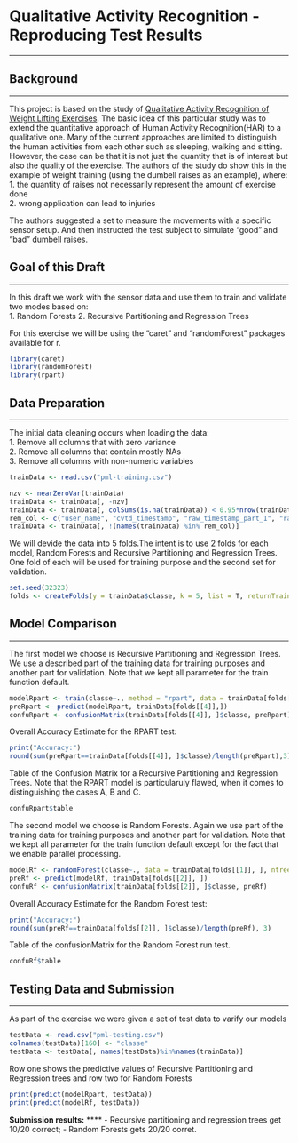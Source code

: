 # Qualitative Activity Recognition - Reproducing Test Results
****

## Background
****
This project is based on the study of [Qualitative Activity Recognition of Weight Lifting Exercises](http://groupware.les.inf.puc-rio.br/public/papers/2013.Velloso.QAR-WLE.pdf). The basic idea of this particular study was to extend the quantitative approach of Human Activity Recognition(HAR) to a qualitative one. Many of the current approaches are limited to distinguish the human activities from each other such as sleeping, walking and sitting. However, the case can be that it is not just the quantity that is of interest but also the quality of the exercise. The authors of the study do show this in the example of weight training (using the dumbell raises as an example), where:  
1. the quantity of raises not necessarily represent the amount of exercise done  
2. wrong application can lead to injuries

The authors suggested a set to measure the movements with a specific sensor setup. And then instructed the test subject to simulate "good" and "bad" dumbell raises.    

## Goal of this Draft
****
In this draft we work with the sensor data and use them to train and validate two modes based on:  
1. Random Forests
2. Recursive Partitioning and Regression Trees

For this exercise we will be using the "caret" and "randomForest" packages available for r.

```r
library(caret)
library(randomForest)
library(rpart)
```
  
## Data Preparation
****  
The initial data cleaning occurs when loading the data:  
1. Remove all columns that with zero variance  
2. Remove all columns that contain mostly NAs  
3. Remove all columns with non-numeric variables

```r
trainData <- read.csv("pml-training.csv")

nzv <- nearZeroVar(trainData)
trainData <- trainData[, -nzv]
trainData <- trainData[, colSums(is.na(trainData)) < 0.95*nrow(trainData)]
rem_col <- c("user_name", "cvtd_timestamp", "raw_timestamp_part_1", "raw_timestamp_part_2", "new_window", "X")
trainData <- trainData[, !(names(trainData) %in% rem_col)]
```

We will devide the data into 5 folds.The intent is to use 2 folds for each model, Random Forests and Recursive Partitioning and Regression Trees. One fold of each will be used for training purpose and the second set for validation.

```r
set.seed(32323)
folds <- createFolds(y = trainData$classe, k = 5, list = T, returnTrain = F)
```
  
## Model Comparison
****

The first model we choose is Recursive Partitioning and Regression Trees. We use a described part of the training data for training purposes and another part for validation. Note that we kept all parameter for the train function default.
```r
modelRpart <- train(classe~., method = "rpart", data = trainData[folds[[3]], ])
preRpart <- predict(modelRpart, trainData[folds[[4]],])
confuRpart <- confusionMatrix(trainData[folds[[4]], ]$classe, preRpart)
```

Overall Accuracy Estimate for the RPART test:
```r
print("Accuracy:")
round(sum(preRpart==trainData[folds[[4]], ]$classe)/length(preRpart),3)
```

Table of the Confusion Matrix for a Recursive Partitioning and Regression Trees. Note that the RPART model is particularuly flawed, when it comes to distinguishing the cases A, B and C. 

```r
confuRpart$table
```

The second model we choose is Random Forests. Again we use part of the training data for training purposes and another part for validation. Note that we kept all parameter for the train function default except for the fact that we enable parallel processing.

```r
modelRf <- randomForest(classe~., data = trainData[folds[[1]], ], ntree = 100, importance = FALSE)
preRf <- predict(modelRf, trainData[folds[[2]], ])
confuRf <- confusionMatrix(trainData[folds[[2]], ]$classe, preRf)
```

Overall Accuracy Estimate for the Random Forest test:
```r
print("Accuracy:")
round(sum(preRf==trainData[folds[[2]], ]$classe)/length(preRf), 3)
```

Table of the confusionMatrix for the Random Forest run test.
```r
confuRf$table
```
  
## Testing Data and Submission
****
As part of the exercise we were given a set of test data to varify our models

```r
testData <- read.csv("pml-testing.csv")
colnames(testData)[160] <- "classe"
testData <- testData[, names(testData)%in%names(trainData)]
```

Row one shows the predictive values of Recursive Partitioning and Regression trees and row two for Random Forests
```r
print(predict(modelRpart, testData))
print(predict(modelRf, testData))
```
   
**Submission results:**
****
- Recursive partitioning and regression trees get 10/20 correct;
- Random Forests gets 20/20 corret.